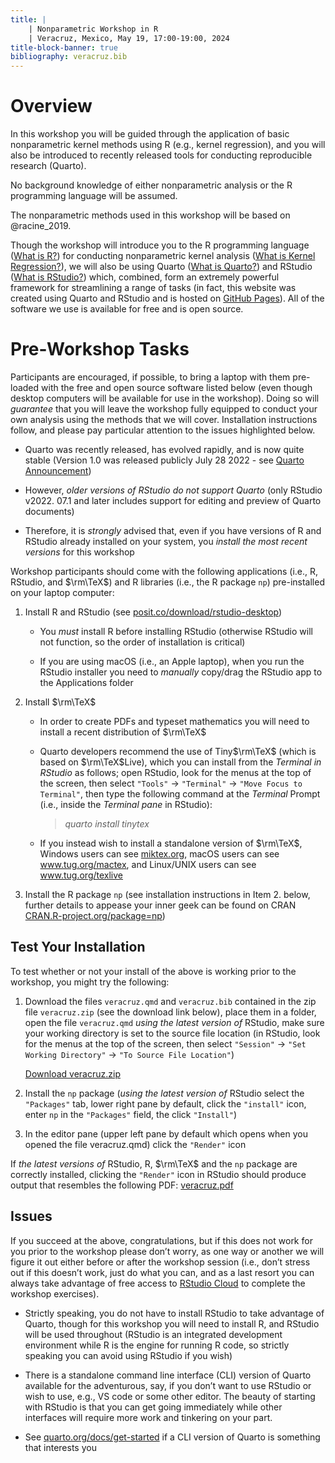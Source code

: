 ```yaml
---
title: |
    | Nonparametric Workshop in R
    | Veracruz, Mexico, May 19, 17:00-19:00, 2024
title-block-banner: true
bibliography: veracruz.bib
---
```


# Overview

In this workshop you will be guided through the application of basic nonparametric kernel methods using R (e.g., kernel regression), and you will also be introduced to recently released tools for conducting reproducible research (Quarto).

No background knowledge of either nonparametric analysis or the R programming language will be assumed.

The nonparametric methods used in this workshop will be based on @racine_2019.

Though the workshop will introduce you to the R programming language (<a href="https://www.r-project.org/about.html">What is R?</a>) for conducting nonparametric kernel analysis (<a href="https://en.wikipedia.org/wiki/Kernel_regression">What is Kernel Regression?</a>), we will also be using Quarto (<a href="https://quarto.org">What is Quarto?</a>) and RStudio (<a href="https://posit.co/products/open-source/rstudio/">What is RStudio?</a>) which, combined, form an extremely powerful framework for streamlining a range of tasks (in fact, this website was created using Quarto and RStudio and is hosted on <a href="https://docs.github.com/en/pages/getting-started-with-github-pages/about-github-pages">GitHub Pages</a>). All of the software we use is available for free and is open source.

# Pre-Workshop Tasks

Participants are encouraged, if possible, to bring a laptop with them pre-loaded with the free and open source software listed below (even though desktop computers will be available for use in the workshop). Doing so will *guarantee* that you will leave the workshop fully equipped to conduct your own analysis using the methods that we will cover. Installation instructions follow, and please pay particular attention to the issues highlighted below.

::: callout-important
-   Quarto was recently released, has evolved rapidly, and is now quite stable (Version 1.0 was released publicly July 28 2022 - see <a href="https://posit.co/blog/announcing-quarto-a-new-scientific-and-technical-publishing-system">Quarto Announcement</a>)

-   However, *older versions of RStudio do not support Quarto* (only RStudio v2022. 07.1 and later includes support for editing and preview of Quarto documents)

-   Therefore, it is *strongly* advised that, even if you have versions of R and RStudio already installed on your system, you *install the most recent versions* for this workshop
:::

Workshop participants should come with the following applications (i.e., R, RStudio, and $\rm\TeX$) and R libraries (i.e., the R package `np`) pre-installed on your laptop computer:

1.  Install R and RStudio (see <a href="https://posit.co/download/rstudio-desktop">posit.co/download/rstudio-desktop</a>)

    ::: callout-important
    -   You *must* install R before installing RStudio (otherwise RStudio will not function, so the order of installation is critical)

    -   If you are using macOS (i.e., an Apple laptop), when you run the RStudio installer you need to *manually* copy/drag the RStudio app to the Applications folder
    :::

2.  Install $\rm\TeX$ 

    ::: callout-important
    -   In order to create PDFs and typeset mathematics you will need to install a recent distribution of $\rm\TeX$
    
    -   Quarto developers recommend the use of Tiny$\rm\TeX$ (which is based on $\rm\TeX$Live), which you can install from the *Terminal in RStudio* as follows; open RStudio, look for the menus at the top of the screen, then select `"Tools"` -\> `"Terminal"` -\> `"Move Focus to Terminal"`, then type the following command at the *Terminal* Prompt (i.e., inside the *Terminal pane* in RStudio):

        > *quarto install tinytex*

    -   If you instead wish to install a standalone version of $\rm\TeX$, Windows users can see <a href="https://miktex.org">miktex.org</a>, macOS users can see <a href="https://www.tug.org/mactex">www.tug.org/mactex</a>, and Linux/UNIX users can see <a href="https://www.tug.org/texlive">www.tug.org/texlive</a>
    :::


3.  Install the R package `np` (see installation instructions in Item 2. below, further details to appease your inner geek can be found on CRAN <a href="https://CRAN.R-project.org/package=np">CRAN.R-project.org/package=np</a>)

## Test Your Installation

To test whether or not your install of the above is working prior to the workshop, you might try the following:

1.  Download the files `veracruz.qmd` and `veracruz.bib` contained in the zip file `veracruz.zip` (see the download link below), place them in a folder, open the file `veracruz.qmd` *using the latest version of* RStudio, make sure your working directory is set to the source file location (in RStudio, look for the menus at the top of the screen, then select `"Session"` -\> `"Set Working Directory"` -\> `"To Source File Location"`)

    ::: {.callout appearance="minimal"}
    <i class="bi bi-download"></i> [Download veracruz.zip](www/veracruz.zip){download="veracruz.zip"}
    :::

2.  Install the `np` package (*using the latest version of* RStudio select the `"Packages"` tab, lower right pane by default, click the `"install"` icon, enter `np` in the `"Packages"` field, the click `"Install"`)

3.  In the editor pane (upper left pane by default which opens when you opened the file veracruz.qmd) click the `"Render"` icon

If *the latest versions of* RStudio, R, $\rm\TeX$ and the `np` package are correctly installed, clicking the `"Render"` icon in RStudio should produce output that resembles the following PDF: [veracruz.pdf](/www/veracruz.pdf)

## Issues

If you succeed at the above, congratulations, but if this does not work for you prior to the workshop please don't worry, as one way or another we will figure it out either before or after the workshop session (i.e., don't stress out if this doesn't work, just do what you can, and as a last resort you can always take advantage of free access to <a href="https://posit.cloud">RStudio Cloud</a> to complete the workshop exercises).

::: callout-note
-   Strictly speaking, you do not have to install RStudio to take advantage of Quarto, though for this workshop you will need to install R, and RStudio will be used throughout (RStudio is an integrated development environment while R is the engine for running R code, so strictly speaking you can avoid using RStudio if you wish)

-   There is a standalone command line interface (CLI) version of Quarto available for the adventurous, say, if you don't want to use RStudio or wish to use, e.g., VS code or some other editor. The beauty of starting with RStudio is that you can get going immediately while other interfaces will require more work and tinkering on your part. 

- See <a href="https://quarto.org/docs/get-started">quarto.org/docs/get-started</a> if a CLI version of Quarto is something that interests you
:::
